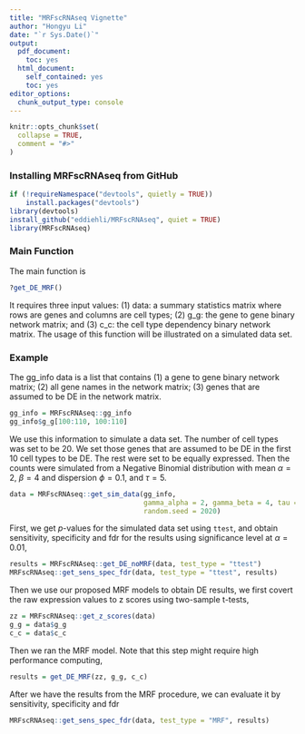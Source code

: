 ```yaml
---
title: "MRFscRNAseq Vignette"
author: "Hongyu Li"
date: "`r Sys.Date()`"
output:
  pdf_document:
    toc: yes
  html_document:
    self_contained: yes
    toc: yes
editor_options: 
  chunk_output_type: console
---
```

<!--
%\VignetteEngine{knitr::rmarkdown}
%\VignetteIndexEntry{MRFscRNAseq Vignette}
-->

```r
knitr::opts_chunk$set(
  collapse = TRUE,
  comment = "#>"
)
```

### Installing MRFscRNAseq from GitHub

```r
if (!requireNamespace("devtools", quietly = TRUE))
    install.packages("devtools")
library(devtools)
install_github("eddiehli/MRFscRNAseq", quiet = TRUE)
library(MRFscRNAseq)
```

### Main Function

The main function is

```r
?get_DE_MRF()
```

It requires three input values: (1) data: a summary statistics matrix where rows are genes and columns are cell types; (2) g_g: the gene to gene binary network matrix; and (3) c_c: the cell type dependency binary network matrix. The usage of this function will be illustrated on a simulated data set.

### Example

The gg_info data is a list that contains (1) a gene to gene binary network matrix; (2) all gene names in the network matrix; (3) genes that are assumed to be DE in the network matrix. 

```r
gg_info = MRFscRNAseq::gg_info
gg_info$g_g[100:110, 100:110]
```

We use this information to simulate a data set. The number of cell types was set to be 20. We set those genes that are assumed to be DE in the first 10 cell types to be DE. The rest were set to be equally expressed. Then the counts were simulated from a Negative Binomial distribution with mean $\alpha = 2$, $\beta = 4$ and dispersion $\phi = 0.1$, and $\tau = 5$.

```r
data = MRFscRNAseq::get_sim_data(gg_info, 
                                 gamma_alpha = 2, gamma_beta = 4, tau = 5, 
                                 random.seed = 2020)
```

First, we get $p$-values for the simulated data set using $\texttt{ttest}$, and obtain sensitivity, specificity and fdr for the results using significance level at $\alpha = 0.01$,

```r
results = MRFscRNAseq::get_DE_noMRF(data, test_type = "ttest")
MRFscRNAseq::get_sens_spec_fdr(data, test_type = "ttest", results)
```

Then we use our proposed MRF models to obtain DE results, we first covert the raw expression values to z scores using two-sample t-tests, 

```r
zz = MRFscRNAseq::get_z_scores(data)
g_g = data$g_g
c_c = data$c_c
```

Then we ran the MRF model. Note that this step might require high performance computing, 

```r
results = get_DE_MRF(zz, g_g, c_c)
```

After we have the results from the MRF procedure, we can evaluate it by sensitivity, specificity and fdr

```r
MRFscRNAseq::get_sens_spec_fdr(data, test_type = "MRF", results)
```


